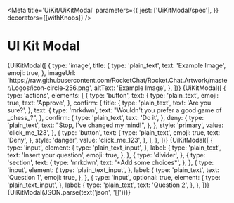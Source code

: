 

<Meta
  title='UiKit/UiKitModal'
  parameters={{
    jest: ['UiKitModal/spec'],
  }}
  decorators={[withKnobs]}
/>

# UI Kit Modal

<Canvas>
  <Story name='Input'>
    <Demo visible={boolean('visible', true) ? 1 : 0}>
      <kitContext.Provider
        value={{
          ...defaultContext,
          errors: { 'input-test': text('error', 'asdas') },
        }}
      >
        <UiKitComponent
          render={UiKitModal}
          blocks={[
            {
              type: 'input',
              element: {
                type: 'plain_text_input',
                actionId: 'input-test',
                placeholder: {
                  type: 'plain_text_input',
                  text: text('placeholder', 'asdas'),
                },
              },
              label: {
                type: 'plain_text',
                text: 'Label',
                emoji: true,
              },
            },
          ]}
        />
      </kitContext.Provider>
    </Demo>
  </Story>
</Canvas>

<Canvas>
  <Story name='Input Multiline'>
    <Demo visible={boolean('visible', true) ? 1 : 0}>
      <kitContext.Provider
        value={{
          ...defaultContext,
          errors: { 'input-test': text('error', 'asdas') },
        }}
      >
        <UiKitComponent
          render={UiKitModal}
          blocks={[
            {
              type: 'input',
              element: {
                type: 'plain_text_input',
                multiline: true,
                actionId: 'input-test',
              },
              label: {
                type: 'plain_text',
                text: 'Label',
                emoji: true,
              },
            },
          ]}
        />
      </kitContext.Provider>
    </Demo>
  </Story>
</Canvas>

<Canvas>
  <Story name='Input Datepicker'>
    <Demo visible={boolean('visible', true) ? 1 : 0}>
      <kitContext.Provider
        value={{
          ...defaultContext,
          errors: { 'input-test': text('error', 'asdas') },
        }}
      >
        <UiKitComponent
          render={UiKitModal}
          blocks={[
            {
              type: 'input',
              element: {
                type: 'datepicker',
                initial_date: '1990-04-28',
                actionId: 'input-test',
                placeholder: {
                  type: 'plain_text',
                  text: 'Select a date',
                  emoji: true,
                },
              },
              label: {
                type: 'plain_text',
                text: 'Label',
                emoji: true,
              },
            },
          ]}
        />
      </kitContext.Provider>
    </Demo>
  </Story>
</Canvas>

<Canvas>
  <Story name='Image'>
    <Demo visible={boolean('visible', true) ? 1 : 0}>
      {UiKitModal([
        {
          type: 'image',
          title: {
            type: 'plain_text',
            text: 'Example Image',
            emoji: true,
          },
          imageUrl:
            'https://raw.githubusercontent.com/RocketChat/Rocket.Chat.Artwork/master/Logos/icon-circle-256.png',
          altText: 'Example Image',
        },
      ])}
    </Demo>
  </Story>
</Canvas>

<Canvas>
  <Story name='confirm button'>
    <Demo visible={boolean('visible', true) ? 1 : 0}>
      {UiKitModal([
        {
          type: 'actions',
          elements: [
            {
              type: 'button',
              text: {
                type: 'plain_text',
                emoji: true,
                text: 'Approve',
              },
              confirm: {
                title: {
                  type: 'plain_text',
                  text: 'Are you sure?',
                },
                text: {
                  type: 'mrkdwn',
                  text: "Wouldn't you prefer a good game of _chess_?",
                },
                confirm: {
                  type: 'plain_text',
                  text: 'Do it',
                },
                deny: {
                  type: 'plain_text',
                  text: "Stop, I've changed my mind!",
                },
              },
              style: 'primary',
              value: 'click_me_123',
            },
            {
              type: 'button',
              text: {
                type: 'plain_text',
                emoji: true,
                text: 'Deny',
              },
              style: 'danger',
              value: 'click_me_123',
            },
          ],
        },
      ])}
    </Demo>
  </Story>
</Canvas>

<Canvas>
  <Story name='Poll'>
    <Demo visible={boolean('visible', true) ? 1 : 0}>
      {UiKitModal([
        {
          type: 'input',
          element: {
            type: 'plain_text_input',
          },
          label: {
            type: 'plain_text',
            text: 'Insert your question',
            emoji: true,
          },
        },
        {
          type: 'divider',
        },
        {
          type: 'section',
          text: {
            type: 'mrkdwn',
            text: '*Add some choices*',
          },
        },
        {
          type: 'input',
          element: {
            type: 'plain_text_input',
          },
          label: {
            type: 'plain_text',
            text: 'Question 1',
            emoji: true,
          },
        },
        {
          type: 'input',
          optional: true,
          element: {
            type: 'plain_text_input',
          },
          label: {
            type: 'plain_text',
            text: 'Question 2',
          },
        },
      ])}
    </Demo>
  </Story>
</Canvas>

<Canvas>
  <Story name='live button'>
    <Demo visible={boolean('visible', true) ? 1 : 0}>
      {UiKitModal(JSON.parse(text('json', '[]')))}
    </Demo>
  </Story>
</Canvas>

